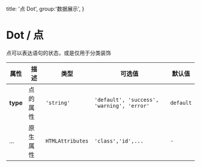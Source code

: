   title: '点 Dot',
  group:'数据展示',
}

# Dot / 点

点可以表达语句的状态，或是仅用于分类装饰

<fe-CodeShow title="默认的" name="ex-dot-default" />

<fe-CodeShow title="基础的" desc="dot支持插槽" name="ex-dot-base" />

<fe-Attributes>

<fe-AttributesTitle title="Dot Props" />

| 属性     | 描述     | 类型             | 可选值                                     | 默认值    |
| -------- | -------- | ---------------- | ------------------------------------------ | --------- |
| **type** | 点的属性 | `'string'`       | `'default', 'success', 'warning', 'error'` | `default` |
| ...      | 原生属性 | `HTMLAttributes` | `'class','id',...`                         | `-`       |

</fe-Attributes>
